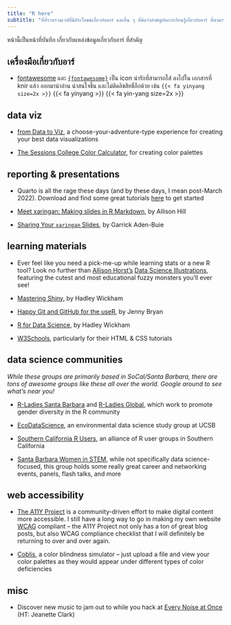 ```yaml
---
title: "R here"
subtitle: "ที่ที่รวบรวมเวปที่มีประโยชน์เกี่ยวกับอาร์ และอื่น ๆ ที่คิดว่าสำคัญกับการเรียนรู้เกี่ยวกับอาร์ ที่สามารถรวบรวมให้"
---
```


หน้านี้เป็นหน้าที่บันทึก เกี่ยวกับแหล่งข้อมูลเกี่ยวกับอาร์ ที่สำคัญ

## เครื่องมือเกี่ยวกับอาร์

-   [fontawesome](https://fontawesome.com/v5/search?m=free) และ [`{fontawesome}`](https://github.com/rstudio/fontawesome) เป็น icon น่ารักที่สามารถใส่ ลงไปใน เอกสารที่ knir แล้ว ออกมาน่าอ่าน น่าสนใจขึ้น และไม่ติดลิขสิทธิ์อีกด้วย เช่น `{{< fa yinyang size=2x >}}` {{< fa yinyang >}} {{< fa yin-yang size=2x >}}

## data viz

-   [from Data to Viz](https://www.data-to-viz.com/), a choose-your-adventure-type experience for creating your best data visualizations

-   [The Sessions College Color Calculator](https://www.sessions.edu/color-calculator/), for creating color palettes

## reporting & presentations

-   Quarto is all the rage these days (and by these days, I mean post-March 2022). Download and find some great tutorials [here](https://quarto.org/) to get started

-   [Meet xaringan: Making slides in R Markdown](https://arm.rbind.io/slides/xaringan.html#1), by Allison Hill

-   [Sharing Your `xaringan` Slides](https://www.garrickadenbuie.com/blog/sharing-xaringan-slides/), by Garrick Aden-Buie

## learning materials

-   Ever feel like you need a pick-me-up while learning stats or a new R tool? Look no further than [Allison Horst's](https://twitter.com/allison_horst) [Data Science Illustrations](https://allisonhorst.com/), featuring the cutest and most educational fuzzy monsters you'll ever see!

-   [Mastering Shiny](https://mastering-shiny.org/index.html), by Hadley Wickham

-   [Happy Git and GitHub for the useR](https://happygitwithr.com/), by Jenny Bryan

-   [R for Data Science](https://r4ds.had.co.nz/), by Hadley Wickham

-   [W3Schools](https://www.w3schools.com/default.asp), particularly for their HTML & CSS tutorials

## data science communities

*While these groups are primarily based in SoCal/Santa Barbara, there are tons of awesome groups like these all over the world. Google around to see what's near you!*

-   [R-Ladies Santa Barbara](https://www.meetup.com/rladies-santa-barbara/) and [R-Ladies Global](https://rladies.org/), which work to promote gender diversity in the R community

-   [EcoDataScience](https://eco-data-science.github.io/), an environmental data science study group at UCSB\

-   [Southern California R Users](https://socalr.org/), an alliance of R user groups in Southern California\

-   [Santa Barbara Women in STEM](https://www.sbwomeninstem.org/), while not specifically data science-focused, this group holds some really great career and networking events, panels, flash talks, and more

## web accessibility

-   [The A11Y Project](https://www.a11yproject.com/) is a community-driven effort to make digital content more accessible. I still have a long way to go in making my own website [WCAG](https://www.w3.org/WAI/standards-guidelines/wcag/) compliant -- the A11Y Project not only has a ton of great blog posts, but also WCAG compliance checklist that I will definitely be returning to over and over again.

-   [Coblis](https://www.color-blindness.com/coblis-color-blindness-simulator/), a color blindness simulator -- just upload a file and view your color palettes as they would appear under different types of color deficiencies

## misc

-   Discover new music to jam out to while you hack at [Every Noise at Once](https://everynoise.com/engenremap.html) (HT: Jeanette Clark)
